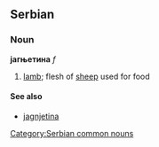 ==Serbian==
===Noun===
'''јагњетина''' ''f''
#[[lamb]]; flesh of [[sheep]] used for food
====See also====
*[[jagnjetina]]
[[Category:Serbian common nouns]]